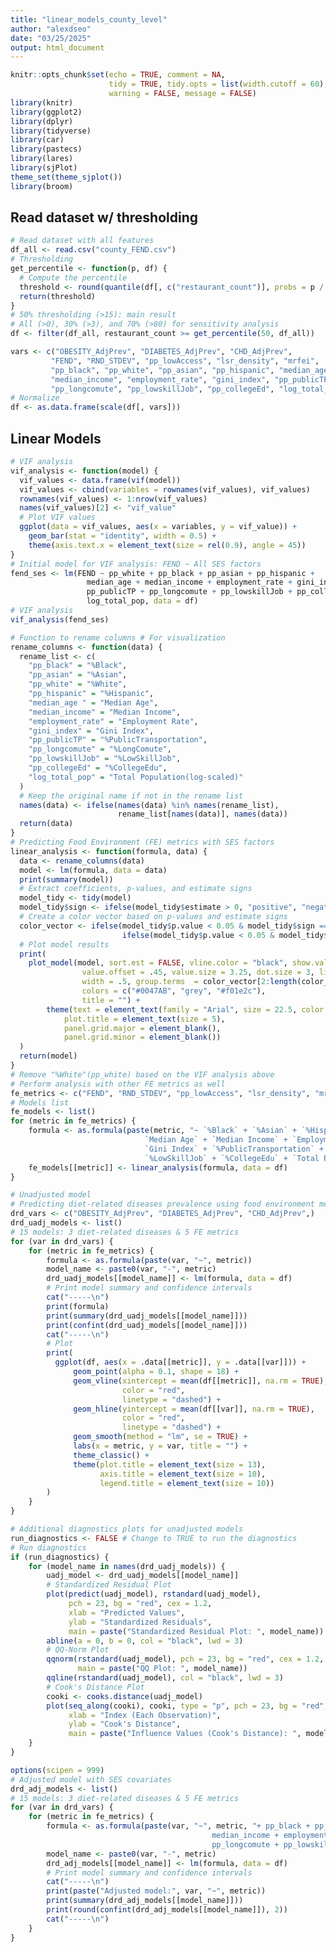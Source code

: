 ```yaml
---
title: "linear_models_county_level"
author: "alexdseo"
date: "03/25/2025"
output: html_document
---
```


```r
knitr::opts_chunk$set(echo = TRUE, comment = NA,
                      tidy = TRUE, tidy.opts = list(width.cutoff = 60),
                      warning = FALSE, message = FALSE)
library(knitr)
library(ggplot2)
library(dplyr)
library(tidyverse)
library(car)
library(pastecs)
library(lares)
library(sjPlot)
theme_set(theme_sjplot())
library(broom)
```

## Read dataset w/ thresholding

```r
# Read dataset with all features
df_all <- read.csv("county_FEND.csv")
# Thresholding
get_percentile <- function(p, df) {
  # Compute the percentile
  threshold <- round(quantile(df[, c("restaurant_count")], probs = p / 100))
  return(threshold)
}
# 50% thresholding (>15): main result 
# All (>0), 30% (>3), and 70% (>80) for sensitivity analysis
df <- filter(df_all, restaurant_count >= get_percentile(50, df_all))
```

```r
vars <- c("OBESITY_AdjPrev", "DIABETES_AdjPrev", "CHD_AdjPrev",
         "FEND", "RND_STDEV", "pp_lowAccess", "lsr_density", "mrfei",
         "pp_black", "pp_white", "pp_asian", "pp_hispanic", "median_age",
         "median_income", "employment_rate", "gini_index", "pp_publicTP",
         "pp_longcomute", "pp_lowskillJob", "pp_collegeEd", "log_total_pop")
# Normalize
df <- as.data.frame(scale(df[, vars]))
```

## Linear Models

```r
# VIF analysis
vif_analysis <- function(model) {
  vif_values <- data.frame(vif(model))
  vif_values <- cbind(variables = rownames(vif_values), vif_values)
  rownames(vif_values) <- 1:nrow(vif_values)
  names(vif_values)[2] <- "vif_value"
  # Plot VIF values
  ggplot(data = vif_values, aes(x = variables, y = vif_value)) +
    geom_bar(stat = "identity", width = 0.5) +
    theme(axis.text.x = element_text(size = rel(0.9), angle = 45))
}
# Initial model for VIF analysis: FEND ~ All SES factors
fend_ses <- lm(FEND ~ pp_white + pp_black + pp_asian + pp_hispanic +
                 median_age + median_income + employment_rate + gini_index +
                 pp_publicTP + pp_longcomute + pp_lowskillJob + pp_collegeEd +
                 log_total_pop, data = df)
# VIF analysis
vif_analysis(fend_ses)
```

```r
# Function to rename columns # For visualization
rename_columns <- function(data) {
  rename_list <- c(
    "pp_black" = "%Black",
    "pp_asian" = "%Asian",
    "pp_white" = "%White",
    "pp_hispanic" = "%Hispanic",
    "median_age " = "Median Age",
    "median_income" = "Median Income",
    "employment_rate" = "Employment Rate",
    "gini_index" = "Gini Index",
    "pp_publicTP" = "%PublicTransportation",
    "pp_longcomute" = "%LongComute",
    "pp_lowskillJob" = "%LowSkillJob",
    "pp_collegeEd" = "%CollegeEdu",
    "log_total_pop" = "Total Population(log-scaled)"
  )
  # Keep the original name if not in the rename list
  names(data) <- ifelse(names(data) %in% names(rename_list),
                        rename_list[names(data)], names(data))
  return(data)
}
# Predicting Food Environment (FE) metrics with SES factors
linear_analysis <- function(formula, data) {
  data <- rename_columns(data)
  model <- lm(formula, data = data)
  print(summary(model))
  # Extract coefficients, p-values, and estimate signs
  model_tidy <- tidy(model)
  model_tidy$sign <- ifelse(model_tidy$estimate > 0, "positive", "negative")
  # Create a color vector based on p-values and estimate signs
  color_vector <- ifelse(model_tidy$p.value < 0.05 & model_tidy$sign == "positive", "blue",
                         ifelse(model_tidy$p.value < 0.05 & model_tidy$sign == "negative", "red", "grey"))
  # Plot model results
  print(
    plot_model(model, sort.est = FALSE, vline.color = "black", show.values = FALSE,
                value.offset = .45, value.size = 3.25, dot.size = 3, line.size = 1,
                width = .5, group.terms  = color_vector[2:length(color_vector)],
                colors = c("#0047AB", "grey", "#f01e2c"),
                title = "") +
        theme(text = element_text(family = "Arial", size = 22.5, color = "black"),
            plot.title = element_text(size = 5),
            panel.grid.major = element_blank(),
            panel.grid.minor = element_blank())
  )
  return(model)
}
# Remove "%White"(pp_white) based on the VIF analysis above
# Perform analysis with other FE metrics as well
fe_metrics <- c("FEND", "RND_STDEV", "pp_lowAccess", "lsr_density", "mrfei")
# Models list
fe_models <- list()
for (metric in fe_metrics) {
    formula <- as.formula(paste(metric, "~ `%Black` + `%Asian` + `%Hispanic` +
                              `Median Age` + `Median Income` + `Employment Rate` + 
                              `Gini Index` + `%PublicTransportation` + `%LongComute` + 
                              `%LowSkillJob` + `%CollegeEdu` + `Total Population(log-scaled)`"))
    fe_models[[metric]] <- linear_analysis(formula, data = df)
}

```

```r
# Unadjusted model 
# Predicting diet-related diseases prevalence using food environment metrics
drd_vars <- c("OBESITY_AdjPrev", "DIABETES_AdjPrev", "CHD_AdjPrev",)
drd_uadj_models <- list()
# 15 models: 3 diet-related diseases & 5 FE metrics
for (var in drd_vars) {
    for (metric in fe_metrics) {
        formula <- as.formula(paste(var, "~", metric))
        model_name <- paste0(var, "-", metric)
        drd_uadj_models[[model_name]] <- lm(formula, data = df)
        # Print model summary and confidence intervals
        cat("-----\n")
        print(formula)
        print(summary(drd_uadj_models[[model_name]]))
        print(confint(drd_uadj_models[[model_name]]))
        cat("-----\n")
        # Plot
        print(
          ggplot(df, aes(x = .data[[metric]], y = .data[[var]])) +
              geom_point(alpha = 0.1, shape = 18) +
              geom_vline(xintercept = mean(df[[metric]], na.rm = TRUE),
                         color = "red",
                         linetype = "dashed") +
              geom_hline(yintercept = mean(df[[var]], na.rm = TRUE),
                         color = "red",
                         linetype = "dashed") + 
              geom_smooth(method = "lm", se = TRUE) +
              labs(x = metric, y = var, title = "") +
              theme_classic() +
              theme(plot.title = element_text(size = 13),
                    axis.title = element_text(size = 10),
                    legend.title = element_text(size = 10))
        )
    }
}
```

```r
# Additional diagnostics plots for unadjusted models
run_diagnostics <- FALSE # Change to TRUE to run the diagnostics
# Run diagnostics
if (run_diagnostics) {
    for (model_name in names(drd_uadj_models)) {
        uadj_model <- drd_uadj_models[[model_name]]
        # Standardized Residual Plot
        plot(predict(uadj_model), rstandard(uadj_model),
             pch = 23, bg = "red", cex = 1.2,
             xlab = "Predicted Values",
             ylab = "Standardized Residuals",
             main = paste("Standardized Residual Plot: ", model_name))
        abline(a = 0, b = 0, col = "black", lwd = 3)
        # QQ-Norm Plot
        qqnorm(rstandard(uadj_model), pch = 23, bg = "red", cex = 1.2,
               main = paste("QQ Plot: ", model_name))
        qqline(rstandard(uadj_model), col = "black", lwd = 3)
        # Cook's Distance Plot
        cooki <- cooks.distance(uadj_model)
        plot(seq_along(cooki), cooki, type = "p", pch = 23, bg = "red", cex = 1.2,
             xlab = "Index (Each Observation)", 
             ylab = "Cook's Distance", 
             main = paste("Influence Values (Cook's Distance): ", model_name))
    }
}
```

```r
options(scipen = 999)
# Adjusted model with SES covariates
drd_adj_models <- list()
# 15 models: 3 diet-related diseases & 5 FE metrics
for (var in drd_vars) {
    for (metric in fe_metrics) {
        formula <- as.formula(paste(var, "~", metric, "+ pp_black + pp_asian + pp_hispanic + median_age +
                                             median_income + employment_rate + gini_index + pp_publicTP +
                                             pp_longcomute + pp_lowskillJob + pp_collegeEd + log_total_pop"))
        model_name <- paste0(var, "-", metric)
        drd_adj_models[[model_name]] <- lm(formula, data = df)
        # Print model summary and confidence intervals
        cat("-----\n")
        print(paste("Adjusted model:", var, "~", metric))
        print(summary(drd_adj_models[[model_name]]))
        print(round(confint(drd_adj_models[[model_name]]), 2))
        cat("-----\n")
    }
}
```
